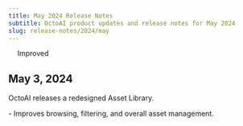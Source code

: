 ```yaml
---
title: May 2024 Release Notes
subtitle: OctoAI product updates and release notes for May 2024
slug: release-notes/2024/may
---
```


<div className="changelog-status">
  <img src="../../assets/icons/heart.svg" width="14" height="14" noZoom />
  <span>Improved</span>
</div>

## May 3, 2024

OctoAI releases a redesigned Asset Library.

<div className="changelog">
  - Improves browsing, filtering, and overall asset management.
</div>
